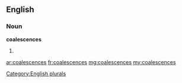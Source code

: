==English==

===Noun===
'''coalescences'''

# {{plural of|coalescence}}

[[Category:English plurals]]

[[ar:coalescences]]
[[fr:coalescences]]
[[mg:coalescences]]
[[my:coalescences]]